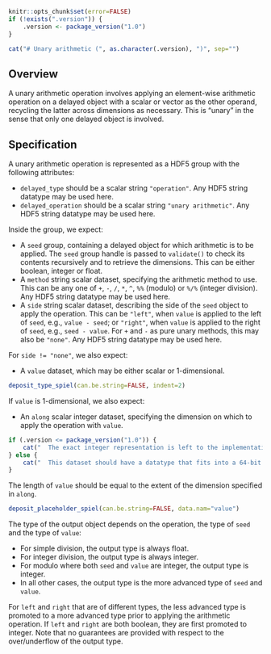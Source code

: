 ```r
knitr::opts_chunk$set(error=FALSE)
if (!exists(".version")) {
    .version <- package_version("1.0")
}
```

```r
cat("# Unary arithmetic (", as.character(.version), ")", sep="")
```

## Overview

A unary arithmetic operation involves applying an element-wise arithmetic operation on a delayed object with a scalar or vector as the other operand,
recycling the latter across dimensions as necessary.
This is "unary" in the sense that only one delayed object is involved.

## Specification

A unary arithmetic operation is represented as a HDF5 group with the following attributes:

- `delayed_type` should be a scalar string `"operation"`.
  Any HDF5 string datatype may be used here.
- `delayed_operation` should be a scalar string `"unary arithmetic"`.
  Any HDF5 string datatype may be used here.

Inside the group, we expect:

- A `seed` group, containing a delayed object for which arithmetic is to be applied.
  The `seed` group handle is passed to `validate()` to check its contents recursively and to retrieve the dimensions.
  This can be either boolean, integer or float.
- A `method` string scalar dataset, specifying the arithmetic method to use.
  This can be any one of `+`, `-`, `/`, `*`, `^`, `%%` (modulo) or `%/%` (integer division).
  Any HDF5 string datatype may be used here.
- A `side` string scalar dataset, describing the side of the `seed` object to apply the operation.
  This can be `"left"`, when `value` is applied to the left of `seed`, e.g., `value - seed`;
  or `"right"`, when `value` is applied to the right of `seed`, e.g., `seed - value`.
  For `+` and `-` as pure unary methods, this may also be `"none"`.
  Any HDF5 string datatype may be used here.

For `side != "none"`, we also expect:

- A `value` dataset, which may be either scalar or 1-dimensional.
```r
deposit_type_spiel(can.be.string=FALSE, indent=2)
```

If `value` is 1-dimensional, we also expect:

- An `along` scalar integer dataset, specifying the dimension on which to apply the operation with `value`.
```r
if (.version <= package_version("1.0")) {
    cat("  The exact integer representation is left to the implementation.")
} else {
    cat("  This dataset should have a datatype that fits into a 64-bit unsigned integer.")
}
```
  The length of `value` should be equal to the extent of the dimension specified in `along`.

```r
deposit_placeholder_spiel(can.be.string=FALSE, data.nam="value")
```

The type of the output object depends on the operation, the type of `seed` and the type of `value`:

- For simple division, the output type is always float.
- For integer division, the output type is always integer.
- For modulo where both `seed` and `value` are integer, the output type is integer.
- In all other cases, the output type is the more advanced type of `seed` and `value`. 

For `left` and `right` that are of different types, the less advanced type is promoted to a more advanced type prior to applying the arithmetic operation.
If `left` and `right` are both boolean, they are first promoted to integer.
Note that no guarantees are provided with respect to the over/underflow of the output type.
